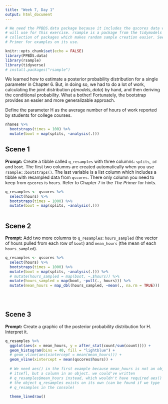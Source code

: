```yaml
---
title: "Week 7, Day 1"
output: html_document
---
```


```r
# We need the PPBDS.data package because it includes the qscores data which we
# will use for this exercise. rsample is a package from the tidymodels
# collection of packages which makes random sample creation easier. See The
# Primer for examples on its use.

knitr::opts_chunk$set(echo = FALSE)
library(PPBDS.data)
library(rsample)
library(tidyverse)
# install.packages("rsample")
```

We learned how to estimate a posterior probability distribution for a single parameter in Chapter 6. But, in doing so, we had to do a lot of work, calculating the joint distribution 
$p(models, data)$ by hand, and then deriving the conditional probability. What a bother! Fortunately, the bootstrap provides an easier and more generalizable approach.

Define the parameter H as the average number of hours of work reported by students for college courses. 



```r

nhanes %>%
  bootstraps(times = 100) %>%
  mutate(boot = map(splits, ~analysis(.)))

```



## Scene 1

**Prompt:** Create a tibble called `q_resamples` with three columns: `splits`, `id` and `boot`.  The first two columns are created automatically when you use `rsample::bootstraps()`. The last variable is a list column which includes a tibble with resampled data from `qscores`. There only column you need to keep from `qscores` is `hours`. Refer to Chapter 7 in the *The Primer* for hints.

```r

q_resamples <- qscores %>%
  select(hours) %>%
  bootstraps(times = 1000) %>%
  mutate(boot = map(splits, ~analysis(.)))
  


```


## Scene 2

**Prompt:** Add two more columns to `q_resamples`: `hours_sampled` (the vector of hours pulled from each row of `boot`) and `mean_hours` (the mean of each `hours_sampled`). 

```r

q_resamples <- qscores %>%
  select(hours) %>%
  bootstraps(times = 1000) %>%
  mutate(boot = map(splits, ~analysis(.))) %>%
  # mutate(hours_sampled = map(boot, ~.$hours)) %>%
  mutate(hours_sampled = map(boot, ~pull(., hours))) %>%
  mutate(mean_hours = map_dbl(hours_sampled, ~mean(., na.rm = TRUE)))


  
```



## Scene 3

**Prompt:** Create a graphic of the posterior probability distribution for H. Interpret it.


```r

q_resamples %>%
  ggplot(aes(x = mean_hours, y = after_stat(count/sum(count)))) +
  geom_histogram(bins = 40, fill = "lightblue") +
  # geom_vline(aes(xintercept = mean(mean_hours))) +
  geom_vline(xintercept = mean(qscores$hours)) +
  
  # We need aes() in the first example because mean_hours is not an object by
  # itsefl, but a column in an object. we could've written
  # q_resamples$mean_hours instead, which wouldn't have required aes() because
  # the object q_resamples exists on its own (can be found if we type
  # q_resamples in the console)
  
  theme_linedraw()

```


